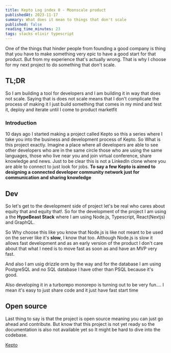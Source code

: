 ```yaml
---
title: Kepto Log index 0 - Moonscale product
publishedAt: 2023-11-17
summary: What does it mean to things that don't scale
published: false
reading_time_minutes: 23
tags: stacks elixir typescript
---
```


One of the things that hinder people from founding a good company is thing that you have to make
something very epic to have a good start for that product. But from my experience that's actually
wrong. That is why I choose for my next project to do something that don't scale.

## TL;DR

So I am building a tool for developers and I am building it in way that does not scale. Saying that is does not scale means that I
don't complicate the process of making it I just build something
that comes in my mind and test it, deploy and iterate until I come to product marketfit

### Introduction

10 days ago I started making a project called Kepto so this a series where I take
you into the business and development process of Kepto. So What is this project exactly. Imagine a place where all developers are able to see other developers who are in the same circle those who are using the same languages,
those who live near you and join virtual conference, share knowledge and news. Just to be clear this is not a LinkedIn clone where you are able to connect to just look for jobs.
**To say a few Kepto is aimed to designing a connected developer community network just for communication and sharing knowledge**

## Dev

So let's get to the development side of project let's be real who cares about equity that and equity that!. So for the development of the project I am using a the **HypeBeast Stack**
where I am using Node.js, Typescript, React(Nextjs) and GraphQL.

So Why choose this like you know that Node.js is like not meant to be used on the server like it's **slow**, I know that too. Although Node.js is slow it allows fast development
and as an early version of the product I don't care about that what I need is to move fast as soon as and
have an MVP very fast.

And also I am usig drizzle orm by the way and for the database I am using PostgreSQL and
no SQL database I have other than PSQL because it's good.

<Callout emoji="👍">
  Also developing it in a turborepo monorepo is turning out to be very fun.... I
  mean it's easy to just share code and it just have fast start time
</Callout>

## Open source

Last thing to say is that the project is open source meaning you can just go ahead and contribute. But know that this project is not yet ready so the documentation is also not available yet so It might be hard to dive into
the codebase.

<a href="https://github.com/irere123/kepto.dev">Kepto</a>
